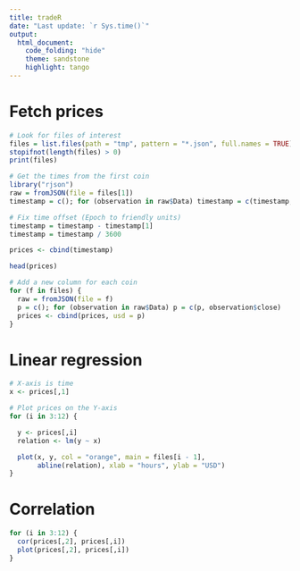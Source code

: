 ```yaml
---
title: tradeR
date: "Last update: `r Sys.time()`"
output:
  html_document:
    code_folding: "hide"
    theme: sandstone
    highlight: tango
---
```


# Fetch prices
```r
# Look for files of interest
files = list.files(path = "tmp", pattern = "*.json", full.names = TRUE)
stopifnot(length(files) > 0)
print(files)

# Get the times from the first coin
library("rjson")
raw = fromJSON(file = files[1])
timestamp = c(); for (observation in raw$Data) timestamp = c(timestamp, observation$time)

# Fix time offset (Epoch to friendly units)
timestamp = timestamp - timestamp[1]
timestamp = timestamp / 3600

prices <- cbind(timestamp)

head(prices)

# Add a new column for each coin
for (f in files) {
  raw = fromJSON(file = f)
  p = c(); for (observation in raw$Data) p = c(p, observation$close)
  prices <- cbind(prices, usd = p)
}
```

# Linear regression
```r
# X-axis is time
x <- prices[,1]

# Plot prices on the Y-axis
for (i in 3:12) {

  y <- prices[,i]
  relation <- lm(y ~ x)

  plot(x, y, col = "orange", main = files[i - 1], 
       abline(relation), xlab = "hours", ylab = "USD")
}
```

# Correlation
```r
for (i in 3:12) {
  cor(prices[,2], prices[,i])
  plot(prices[,2], prices[,i])
}
```

